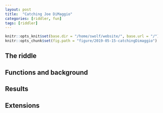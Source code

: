```yaml
---
layout: post
title:  "Catching Joe DiMaggio"
categories: [riddler, fun]
tags: [riddler]
---
```

```r
knitr::opts_knit$set(base.dir = "/home/swolf/website/", base.url = "/")
knitr::opts_chunk$set(fig.path = "figure/2019-05-15-catchingDimaggio")
```

## The riddle

## Functions and background

## Results

## Extensions

